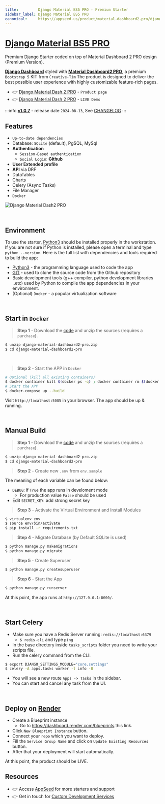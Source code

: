 ```yaml
---
title:         Django Material BS5 PRO - Premium Starter
sidebar_label: Django Material BS5 PRO
canonical:     https://appseed.us/product/material-dashboard2-pro/django/  
---
```


# [Django Material BS5 PRO](https://appseed.us/product/material-dashboard2-pro/django/)

<SubHeading>Premium Django Starter coded on top of Material Dashboard 2 PRO design (Premium Version).</SubHeading>

**[Django Dashboard](https://appseed.us/admin-dashboards/django/)** styled with **[Material Dashboard2 PRO](https://appseed.us/product/material-dashboard2-pro/django/)**, a premium `Bootstrap 5` KIT from `Creative-Tim`
The product is designed to deliver the best possible user experience with highly customizable feature-rich pages. 

- 👉 [Django Material Dash 2 PRO](https://appseed.us/product/material-dashboard2-pro/django/) - `Product page` 
- 👉 [Django Material Dash 2 PRO](https://django-material-dash2-pro.onrender.com/) - `LIVE Demo`

:::info [**v1.0.7**](https://github.com/app-generator/django-material-dashboard2-pro/releases) - release date `2024-08-13`, See [CHANGELOG](https://github.com/app-generator/django-material-dashboard2-pro/blob/master/CHANGELOG.md)
:::

## **Features**

- `Up-to-date dependencies`
- Database: `SQLite` (default), PgSQL, MySql
- **Authentication**
  - `Session-Based authentication`
  - `Social Login`: **Github**
- **User Extended profile**
- **API** via DRF
- DataTables
- Charts
- Celery (Async Tasks)
- File Manager
- `Docker`

![Django Material Dash2 PRO](https://github.com/user-attachments/assets/361feca4-22d1-435f-bc7a-ded983a77fa7)

<br />

## Environment

To use the starter, [Python3](https://www.python.org) should be installed properly in the workstation. 
If you are not sure if Python is installed, please open a terminal and type `python --version`. Here is the full list with dependencies and tools required to build the app:

- [Python3](https://www.python.org) - the programming language used to code the app
- [GIT](https://git-scm.com) - used to clone the source code from the Github repository
- Basic development tools (g++ compiler, python development libraries ..etc) used by Python to compile the app dependencies in your environment.
- (Optional) `Docker` - a popular virtualization software

<br />

## Start in `Docker`

> **Step 1** - Download the [code](https://appseed.us/product/material-dashboard2-pro/django/) and unzip the sources (requires a `purchase`). 

```bash
$ unzip django-material-dashboard2-pro.zip
$ cd django-material-dashboard2-pro
```

<br />

> **Step 2** - Start the APP in `Docker`

```bash
# Optional (kill all existing containers)
$ docker container kill $(docker ps -q) ; docker container rm $(docker ps -a -q) ; docker network prune -f 
# Start the APP
$ docker-compose up --build 
```

Visit `http://localhost:5085` in your browser. The app should be up & running.

<br />

## Manual Build 

> **Step 1** - Download the [code](https://appseed.us/product/material-dashboard2-pro/django/) and unzip the sources (requires a `purchase`). 

```bash
$ unzip django-material-dashboard2-pro.zip
$ cd django-material-dashboard2-pro
```

> **Step 2** - Create new `.env` from `env.sample`

The meaning of each variable can be found below: 

- `DEBUG`: if `True` the app runs in develoment mode
  - For production value `False` should be used
- Edit `SECRET_KEY`: add strong secret key

> **Step 3** - Activate the Virtual Environment and Install Modules

```bash
$ virtualenv env
$ source env/bin/activate
$ pip install -r requirements.txt
```

> **Step 4** - Migrate Database (by Default SQLite is used)

```bash
$ python manage.py makemigrations
$ python manage.py migrate
```

> **Step 5** - Create Superuser 

```bash
$ python manage.py createsuperuser
```

> **Step 6** - Start the App

```bash
$ python manage.py runserver
```

At this point, the app runs at `http://127.0.0.1:8000/`. 

<br />

## Start Celery

- Make sure you have a Redis Server running: `redis://localhost:6379`
  - `$ redis-cli` and type `ping` 
- In the base directory inside `tasks_scripts` folder you need to write your scripts file.
- Run the celery command from the CLI.

```bash
$ export DJANGO_SETTINGS_MODULE="core.settings"  
$ celery -A apps.tasks worker -l info -B
```

- You will see a new route `Apps -> Tasks` in the sidebar.
- You can start and cancel any task from the UI.

<br />

## Deploy on [Render](https://render.com/)

- Create a Blueprint instance
  - Go to https://dashboard.render.com/blueprints this link.
- Click `New Blueprint Instance` button.
- Connect your `repo` which you want to deploy.
- Fill the `Service Group Name` and click on `Update Existing Resources` button.
- After that your deployment will start automatically.

At this point, the product should be LIVE.

## Resources

- 👉 Access [AppSeed](https://appseed.us/) for more starters and support 
- 👉 Get in touch for [Custom Development Services](https://appseed.us/custom-development/)

